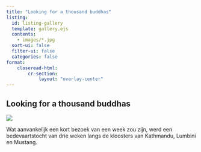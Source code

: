 ```yaml
---
title: "Looking for a thousand buddhas"
listing:
  id: listing-gallery
  template: gallery.ejs
  contents:
    - images/*.jpg
  sort-ui: false
  filter-ui: false
  categories: false
format:
    closeread-html:
        cr-section:
            layout: "overlay-center"
---
```


## Looking for a thousand buddhas

::: {.fullwidth}
![](images/thousand-buddhas-bw.jpg)

Wat aanvankelijk een kort bezoek van een week zou zijn, werd een bedevaartstocht van drie weken langs de kloosters van Kathmandu, Lumbini en Mustang.

:::

::: {#listing-gallery}
:::








